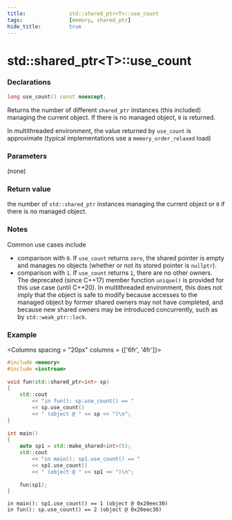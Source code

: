 ```yaml
---
title:              std::shared_ptr<T>::use_count
tags:               [memory, shared_ptr]
hide_title:         true
---
```



# std::shared_ptr&lt;T>::use_count

### Declarations
```cpp
long use_count() const noexcept;
```

Returns the number of different `shared_ptr` instances (this included) managing the current object. If there is no managed object, `​0`​ is returned.

In multithreaded environment, the value returned by `use_count` is approximate (typical implementations use a `memory_order_relaxed` load)

### Parameters
(none)

### Return value
the number of `std::shared_ptr` instances managing the current object or `​0​` if there is no managed object.

### Notes
Common use cases include

* comparison with ​`0`​. If `use_count` returns `zero`, the shared pointer is empty and manages no objects (whether or not its stored pointer is `nullptr`).
* comparison with `1`. If `use_count` returns `1`, there are no other owners. The deprecated (since C++17) member function `unique()` is provided for this use case (until C++20). 
In multithreaded environment, this does not imply that the object is safe to modify because accesses to the managed object by former shared owners may not have completed, 
and because new shared owners may be introduced concurrently, such as by `std::weak_ptr::lock`.

### Example

<Columns spacing = "20px" columns = {['6fr', '4fr']}>
<div>

```cpp
#include <memory>
#include <iostream>
 
void fun(std::shared_ptr<int> sp)
{
    std::cout 
        << "in fun(): sp.use_count() == " 
        << sp.use_count()
        << " (object @ " << sp << ")\n";
}
 
int main()
{
    auto sp1 = std::make_shared<int>(5);
    std::cout 
        << "in main(): sp1.use_count() == " 
        << sp1.use_count()
        << " (object @ " << sp1 << ")\n";
 
    fun(sp1);
}
```

</div>
<div>

```plaintext title="Possible Result"
in main(): sp1.use_count() == 1 (object @ 0x20eec30)
in fun(): sp.use_count() == 2 (object @ 0x20eec30)
```

</div>
</Columns>
